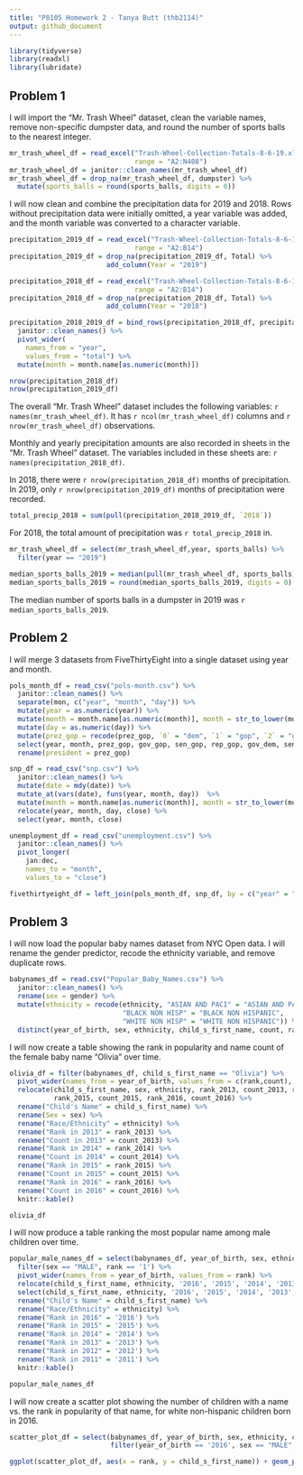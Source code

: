 ```yaml
---
title: "P8105 Homework 2 - Tanya Butt (thb2114)"
output: github_document
---
```


```r
library(tidyverse)
library(readxl)
library(lubridate)
```

## Problem 1

I will import the "Mr. Trash Wheel" dataset, clean the variable names, remove
non-specific dumpster data, and round the number of sports balls to the nearest integer.

```r
mr_trash_wheel_df = read_excel("Trash-Wheel-Collection-Totals-8-6-19.xlsx", 
                               range = "A2:N408")
mr_trash_wheel_df = janitor::clean_names(mr_trash_wheel_df) 
mr_trash_wheel_df = drop_na(mr_trash_wheel_df, dumpster) %>% 
  mutate(sports_balls = round(sports_balls, digits = 0))
```

I will now clean and combine the precipitation data for 2019 and 2018. Rows without precipitation data 
were initially omitted, a year variable was added, and the month variable was converted to a character variable.

```r
precipitation_2019_df = read_excel("Trash-Wheel-Collection-Totals-8-6-19.xlsx", sheet = 4,
                               range = "A2:B14") 
precipitation_2019_df = drop_na(precipitation_2019_df, Total) %>% 
                        add_column(Year = "2019")

precipitation_2018_df = read_excel("Trash-Wheel-Collection-Totals-8-6-19.xlsx", sheet = 5,
                               range = "A2:B14") 
precipitation_2018_df = drop_na(precipitation_2018_df, Total) %>% 
                        add_column(Year = "2018")

precipitation_2018_2019_df = bind_rows(precipitation_2018_df, precipitation_2019_df) %>% 
  janitor::clean_names() %>% 
  pivot_wider(
    names_from = "year",
    values_from = "total") %>% 
  mutate(month = month.name[as.numeric(month)])

nrow(precipitation_2018_df)
nrow(precipitation_2019_df)
```

The overall "Mr. Trash Wheel" dataset includes the following variables: `r names(mr_trash_wheel_df)`. It has `r ncol(mr_trash_wheel_df)` columns and `r nrow(mr_trash_wheel_df)` observations.

Monthly and yearly precipitation amounts are also recorded in sheets in the "Mr. Trash Wheel" dataset. The variables included in these sheets are: `r names(precipitation_2018_df)`. 

In 2018, there were `r nrow(precipitation_2018_df)` months of precipitation. In 2019, only `r nrow(precipitation_2019_df)` months of precipitation were recorded.

```r
total_precip_2018 = sum(pull(precipitation_2018_2019_df, `2018`))
```

For 2018, the total amount of precipitation was `r total_precip_2018` in.

```r
mr_trash_wheel_df = select(mr_trash_wheel_df,year, sports_balls) %>% 
  filter(year == "2019")

median_sports_balls_2019 = median(pull(mr_trash_wheel_df, sports_balls))
median_sports_balls_2019 = round(median_sports_balls_2019, digits = 0)
```

The median number of sports balls in a dumpster in 2019 was `r median_sports_balls_2019`.

## Problem 2

I will merge 3 datasets from FiveThirtyEight into a single dataset using year and month.

```r
pols_month_df = read_csv("pols-month.csv") %>% 
  janitor::clean_names() %>% 
  separate(mon, c("year", "month", "day")) %>% 
  mutate(year = as.numeric(year)) %>% 
  mutate(month = month.name[as.numeric(month)], month = str_to_lower(month)) %>% 
  mutate(day = as.numeric(day)) %>% 
  mutate(prez_gop = recode(prez_gop, `0` = "dem", `1` = "gop", `2` = "gop")) %>% 
  select(year, month, prez_gop, gov_gop, sen_gop, rep_gop, gov_dem, sen_dem, rep_dem) %>% 
  rename(president = prez_gop)

snp_df = read_csv("snp.csv") %>% 
  janitor::clean_names() %>% 
  mutate(date = mdy(date)) %>% 
  mutate_at(vars(date), funs(year, month, day))  %>% 
  mutate(month = month.name[as.numeric(month)], month = str_to_lower(month)) %>% 
  relocate(year, month, day, close) %>% 
  select(year, month, close)

unemployment_df = read_csv("unemployment.csv") %>% 
  janitor::clean_names() %>% 
  pivot_longer(
    jan:dec,
    names_to = "month",
    values_to = "close")

fivethirtyeight_df = left_join(pols_month_df, snp_df, by = c("year" = "year", "month" = "month"))
```

## Problem 3

I will now load the popular baby names dataset from NYC Open data. I will rename the gender predictor, recode the ethnicity variable, and remove duplicate rows.
```r
babynames_df = read.csv("Popular_Baby_Names.csv") %>% 
  janitor::clean_names() %>% 
  rename(sex = gender) %>% 
  mutate(ethnicity = recode(ethnicity, "ASIAN AND PACI" = "ASIAN AND PACIFIC ISLANDER",
                            "BLACK NON HISP" = "BLACK NON HISPANIC", 
                            "WHITE NON HISP" = "WHITE NON HISPANIC")) %>% 
  distinct(year_of_birth, sex, ethnicity, child_s_first_name, count, rank)
```

I will now create a table showing the rank in popularity and name count of the female baby name "Olivia" over time.
```r
olivia_df = filter(babynames_df, child_s_first_name == "Olivia") %>% 
  pivot_wider(names_from = year_of_birth, values_from = c(rank,count), values_fill = 0) %>% 
  relocate(child_s_first_name, sex, ethnicity, rank_2013, count_2013, rank_2014, count_2014,
           rank_2015, count_2015, rank_2016, count_2016) %>% 
  rename("Child's Name" = child_s_first_name) %>% 
  rename(Sex = sex) %>% 
  rename("Race/Ethnicity" = ethnicity) %>% 
  rename("Rank in 2013" = rank_2013) %>% 
  rename("Count in 2013" = count_2013) %>% 
  rename("Rank in 2014" = rank_2014) %>% 
  rename("Count in 2014" = count_2014) %>%   
  rename("Rank in 2015" = rank_2015) %>% 
  rename("Count in 2015" = count_2015) %>% 
  rename("Rank in 2016" = rank_2016) %>% 
  rename("Count in 2016" = count_2016) %>% 
  knitr::kable()

olivia_df
```

I will now produce a table ranking the most popular name among male children over time.

```r
popular_male_names_df = select(babynames_df, year_of_birth, sex, ethnicity, child_s_first_name, rank) %>% 
  filter(sex == "MALE", rank == '1') %>% 
  pivot_wider(names_from = year_of_birth, values_from = rank) %>% 
  relocate(child_s_first_name, ethnicity, '2016', '2015', '2014', '2013', '2012', '2011') %>% 
  select(child_s_first_name, ethnicity, '2016', '2015', '2014', '2013', '2012', '2011') %>% 
  rename("Child's Name" = child_s_first_name) %>% 
  rename("Race/Ethnicity" = ethnicity) %>% 
  rename("Rank in 2016" = '2016') %>% 
  rename("Rank in 2015" = '2015') %>% 
  rename("Rank in 2014" = '2014') %>% 
  rename("Rank in 2013" = '2013') %>% 
  rename("Rank in 2012" = '2012') %>% 
  rename("Rank in 2011" = '2011') %>% 
  knitr::kable()

popular_male_names_df
```

I will now create a scatter plot showing the number of children with a name vs. the rank in popularity of that name, for white 
non-hispanic children born in 2016.

```r
scatter_plot_df = select(babynames_df, year_of_birth, sex, ethnicity, child_s_first_name, rank) %>% 
                         filter(year_of_birth == '2016', sex == "MALE", ethnicity == "WHITE NON HISPANIC")

ggplot(scatter_plot_df, aes(x = rank, y = child_s_first_name)) + geom_point()
```

